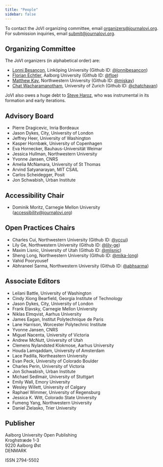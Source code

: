 ```yaml
---
title: "People"
sidebar: false
---
```


To contact the JoVI organizing committee, email [organizers@journalovi.org](mailto:organizers@journalovi.org).
For submission inquiries, email [submit@journalovi.org](mailto:submit@journalovi.org).

## Organizing Committee

The JoVI organizers (in alphabetical order) are:

- [Lonni Besançon](https://lonnibesancon.me/), Linköping University (Github ID: [@lonnibesancon](https://github.com/lonnibesancon))
- [Florian Echtler](https://floe.butterbrot.org/), Aalborg University (Github ID: [@floe](https://github.com/floe))
- [Matthew Kay](https://www.mjskay.com/), Northwestern University (Github ID: [@mjskay](https://github.com/mjskay))
- [Chat Wacharamanotham](https://chatchavan.github.io), University of Zurich (Github ID: [@chatchavan](https://github.com/chatchavan))

JoVI also owes a huge debt to [Steve Haroz](http://steveharoz.com/), who was instrumental in its formation and early iterations.

## Advisory Board

- Pierre Dragicevic, Inria Bordeaux
- Jason Dykes, City, University of London
- Jeffrey Heer, University of Washington
- Kasper Hornbæk, University of Copenhagen
- Eva Hornecker, Bauhaus-Universität Weimar
- Jessica Hullman, Northwestern University
- Yvonne Jansen, CNRS
- Amelia McNamara, University of St Thomas
- Arvind Satyanarayan, MIT CSAIL
- Carlos Scheidegger, Posit
- Jon Schwabish, Urban Institute

## Accessibility Chair

- Dominik Moritz, Carnegie Mellon University ([accessibility@journalovi.org](mailto:accessibility@journalovi.org))

## Open Practices Chairs

- Charles Cui, Northwestern University (Github ID: [@yccui](https://github.com/yccui))
- Lily Ge, Northwestern University (Github ID: [@lily-ge](https://github.com/lily-ge))
- Maxim Lisnic, University of Utah (Github ID: [@mlisnic](https://github.com/mlisnic))
- Sheng Long, Northwestern University (Github ID: [@mika-long](https://github.com/mika-long))
- Vahid Pooryousef
- Abhraneel Sarma, Northwestern University (Github ID: [@abhsarma](https://github.com/abhsarma))

## Associate Editors

- Leilani Battle, University of Washington
- Cindy Xiong Bearfield, Georgia Institute of Technology
- Jason Dykes, City, University of London
- Frank Elavsky, Carnegie Mellon University
- Niklas Elmqvist, Aarhus University
- James Eagan, Institut Polytechnique de Paris
- Lane Harrison, Worcester Polytechnic Institute
- Yvonne Jansen, CNRS
- Miguel Nacenta, University of Victoria
- Andrew McNutt, University of Utah
- Clemens Nylandsted Klokmose, Aarhus University
- Houda Lamqaddam, University of Amsterdam
- Lace Padilla, Northeastern University
- Evan Peck, University of Colorado Boulder
- Charles Perin, University of Victoria
- Jon Schwabish, Urban Institute
- Michael Sedlmair, University of Stuttgart
- Emily Wall, Emory University
- Wesley Willett, University of Calgary
- Raphael Wimmer, University of Regensburg
- Jessica K. Witt, Colorado State University
- Fumeng Yang, Northwestern University
- Daniel Zielasko, Trier University

## Publisher

Aalborg University Open Publishing<br/>
Kroghstræde 1-3<br/>
9220 Aalborg Øst<br/>
DENMARK

ISSN 2794-5502
